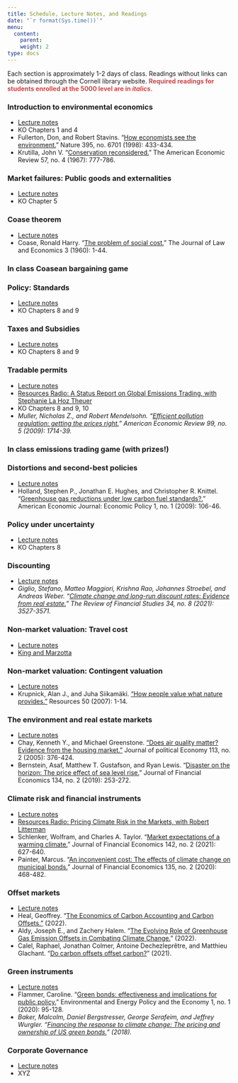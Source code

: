 ```yaml
---
title: Schedule, Lecture Notes, and Readings
date: "`r format(Sys.time())`"
menu:
  content:
    parent: 
    weight: 2
type: docs
---
```


Each section is approximately 1-2 days of class. Readings without links can be obtained through the Cornell library website. <span style="color:#CF4446">**Required readings for students enrolled at the 5000 level are in *italics*.** </span>

### Introduction to environmental economics

  - [Lecture notes](01-introduction)
  - KO Chapters 1 and 4
  - Fullerton, Don, and Robert Stavins. "[How economists see the environment.](https://www-nature-com.proxy.library.cornell.edu/articles/26606)" Nature 395, no. 6701 (1998): 433-434.
  - Krutilla, John V. "[Conservation reconsidered.](https://www.jstor.org/stable/pdf/1815368.pdf)" The American Economic Review 57, no. 4 (1967): 777-786.

### Market failures: Public goods and externalities

  - [Lecture notes](02-market-failures)
  - KO Chapter 5

### Coase theorem

  - [Lecture notes](03-coase)
  - Coase, Ronald Harry. "[The problem of social cost.](https://www-journals-uchicago-edu.proxy.library.cornell.edu/doi/10.1086/674872)" The Journal of Law and Economics 3 (1960): 1-44.
  
### In class Coasean bargaining game

### Policy: Standards

  - [Lecture notes](04-standards)
  - KO Chapters 8 and 9

### Taxes and Subsidies

  - [Lecture notes](05-taxes)
  - KO Chapters 8 and 9

### Tradable permits

  - [Lecture notes](06-permits)
  - [Resources Radio: A Status Report on Global Emissions Trading, with Stephanie La Hoz Theuer](https://www.resourcesmag.org/resources-radio/status-report-global-emissions-trading-stephanie-la-hoz-theuer/)
  - KO Chapters 8 and 9, 10
  - *Muller, Nicholas Z., and Robert Mendelsohn. "[Efficient pollution regulation: getting the prices right.](https://www-aeaweb-org.proxy.library.cornell.edu/articles?id=10.1257/aer.99.5.1714)" American Economic Review 99, no. 5 (2009): 1714-39.*
  
### In class emissions trading game (with prizes!)

### Distortions and second-best policies

  - [Lecture notes](07-second-best)
  - Holland, Stephen P., Jonathan E. Hughes, and Christopher R. Knittel. "[Greenhouse gas reductions under low carbon fuel standards?.](https://www.aeaweb.org/articles?id=10.1257/pol.1.1.106)" American Economic Journal: Economic Policy 1, no. 1 (2009): 106-46.

### Policy under uncertainty

  - [Lecture notes](08-uncertainty)
  - KO Chapters 8

### Discounting

  - [Lecture notes](09-discounting)
  - *Giglio, Stefano, Matteo Maggiori, Krishna Rao, Johannes Stroebel, and Andreas Weber. "[Climate change and long-run discount rates: Evidence from real estate.](https://academic-oup-com.proxy.library.cornell.edu/rfs/article/34/8/3527/6187965)" The Review of Financial Studies 34, no. 8 (2021): 3527-3571.*

<!-- ### R and the tidyverse, regression review -->

<!-- We will be using [RStudio Cloud](https://rstudio.cloud/) for computing. -->

<!--   - Mixtape: [properties of regression](https://mixtape.scunning.com/probability-and-regression.html), *[directed acyclical graphs](https://mixtape.scunning.com/dag.html), [potential outcomes causal model](https://mixtape.scunning.com/potential-outcomes.html)* -->


### Non-market valuation: Travel cost

  - [Lecture notes](10-travel-cost)
  - [King and Marzotta](http://www.ecosystemvaluation.org/travel_costs.htm)

### Non-market valuation: Contingent valuation

  - [Lecture notes](11-contingent-valuation)
  - Krupnick, Alan J., and Juha Siikamäki. ["How people value what nature provides."](https://media.rff.org/archive/files/sharepoint/WorkImages/Download/RFF-Resources-165_WhatNatureProvides.pdf) Resources 50 (2007): 1-14.
  
  
### The environment and real estate markets

  - [Lecture notes](12-hedonics)
  - Chay, Kenneth Y., and Michael Greenstone. ["Does air quality matter? Evidence from the housing market."](https://epic.uchicago.edu/wp-content/uploads/2019/08/427462.pdf) Journal of political Economy 113, no. 2 (2005): 376-424.
  - Bernstein, Asaf, Matthew T. Gustafson, and Ryan Lewis. "[Disaster on the horizon: The price effect of sea level rise.](https://discovery.ebsco.com/linkprocessor/plink?id=b2f8348a-8a0a-3b1b-8ea2-6714078cf5ed)" Journal of Financial Economics 134, no. 2 (2019): 253-272.


### Climate risk and financial instruments

  - [Lecture notes](13-climate-finance)
  - [Resources Radio: Pricing Climate Risk in the Markets, with Robert Litterman](https://www.resourcesmag.org/resources-radio/pricing-climate-risk-markets-robert-litterman/)
  - Schlenker, Wolfram, and Charles A. Taylor. "[Market expectations of a warming climate.](https://www.sciencedirect.com/science/article/am/pii/S0304405X21001495)" Journal of Financial Economics 142, no. 2 (2021): 627-640.
  - Painter, Marcus. "[An inconvenient cost: The effects of climate change on municipal bonds.](https://papers.ssrn.com/sol3/papers.cfm?abstract_id=3167379)" Journal of Financial Economics 135, no. 2 (2020): 468-482.
  
### Offset markets

  - [Lecture notes](14-offset-markets)
  - Heal, Geoffrey. "[The Economics of Carbon Accounting and Carbon Offsets."](https://www.nber.org/system/files/working_papers/w30649/w30649.pdf) (2022).
  - Aldy, Joseph E., and Zachery Halem. "[The Evolving Role of Greenhouse Gas Emission Offsets in Combating Climate Change.](https://media.rff.org/documents/WP_22-17.pdf)" (2022).
  - Calel, Raphael, Jonathan Colmer, Antoine Dechezleprêtre, and Matthieu Glachant. "[Do carbon offsets offset carbon?](https://papers.ssrn.com/sol3/papers.cfm?abstract_id=3950103)" (2021).

  
### Green instruments

  - [Lecture notes](15-green-instruments)
  - Flammer, Caroline. "[Green bonds: effectiveness and implications for public policy.](https://www-journals-uchicago-edu.proxy.library.cornell.edu/doi/10.1086/706794)" Environmental and Energy Policy and the Economy 1, no. 1 (2020): 95-128.
  - *Baker, Malcolm, Daniel Bergstresser, George Serafeim, and Jeffrey Wurgler. "[Financing the response to climate change: The pricing and ownership of US green bonds.](https://papers.ssrn.com/sol3/papers.cfm?abstract_id=3275327)" (2018).*

  
### Corporate Governance

  - [Lecture notes](16-corporate-governance)
  - XYZ


<!-- ### Climate change science -->

<!--   - Hsiang, Solomon, and Robert E. Kopp. "[An economist's guide to climate change science.](https://www.aeaweb.org/articles?id=10.1257%2Fjep.32.4.3)" Journal of Economic Perspectives 32, no. 4 (2018): 3-32. -->
<!--   - Good resource on doing climate-econ research: [ClimateEstimate.net](https://climateestimate.net/getting-started) -->

<!-- ### Climate change impacts: agriculture -->

<!--   - Mendelsohn, Robert, William D. Nordhaus, and Daigee Shaw. ["The impact of global warming on agriculture: a Ricardian analysis."](https://www.jstor.org/stable/pdf/2118029.pdf?casa_token=SgxWWSNDCrkAAAAA:KOQRexQyxDm-upRuB2klSFOhd73U4siWac5HdgYkXIBJbabt4kYXohFXIz0SkusR-F_w_sHb7gfEWYyurJpK0DqPqphPb1zstx2e1drXlUGwRRrC9Nc) American Economic Review (1994): 753-771. -->
<!--   - Deschênes, Olivier, and Michael Greenstone. "The economic impacts of climate change: evidence from agricultural output and random fluctuations in weather." American Economic Review 97, no. 1 (2007): 354-385. -->
<!--   - *Ortiz‐Bobea, Ariel. ["The role of nonfarm influences in Ricardian estimates of climate change impacts on US agriculture."](https://onlinelibrary.wiley.com/doi/pdf/10.1093/ajae/aaz047?casa_token=BiuedqaJzyEAAAAA:sAN63shhKgC1EzikS__FpU0duPuTy5HF6cNvrMJC9rqgeCngM9hDIv225lGSQpgyG_cYZyUKlf4Y-w) American Journal of Agricultural Economics 102, no. 3 (2020): 934-959.* -->

<!-- ### The integrated assessment of climate change -->

<!--   - Nordhaus, William D. "[Revisiting the social cost of carbon.](https://www.pnas.org/content/114/7/1518.full)" Proceedings of the National Academy of Sciences 114, no. 7 (2017): 1518-1523. -->
<!--   - webDICE: http://webdice.rdcep.org/ -->

  

<!-- ### Environmental finance intro: conservation finance, green bonds, green investing, ESG, offsets -->

<!--   - [Bloomberg: The ESG Mirage](https://www.bloomberg.com/graphics/2021-what-is-esg-investing-msci-ratings-focus-on-corporate-bottom-line/?ai=eyJpc1N1YnNjcmliZWQiOnRydWUsImFydGljbGVSZWFkIjpmYWxzZSwiYXJ0aWNsZUNvdW50IjowLCJ3YWxsSGVpZ2h0IjoxfQ==) -->
<!--   - [World Bank: What You Need to Know About Green Bonds](https://www.worldbank.org/en/news/feature/2021/12/08/what-you-need-to-know-about-ifc-s-green-bonds) -->
<!--   - [World Bank: What You Need to Know About Sustainable Development Bonds](https://www.worldbank.org/en/news/feature/2021/09/28/what-you-need-to-know-about-sustainable-development-bonds) -->
<!--   - Huwyler, Fabian, Jürg Käppeli, and John Tobin. "Conservation finance from niche to mainstream: The building of an institutional asset class." Credit Suisse Group AG and McKinsey Center for Business and Environment (2016). -->

<!--   - Heinkel, Robert, Alan Kraus, and Josef Zechner. "The effect of green investment on corporate behavior." Journal of Financial and Quantitative Analysis 36, no. 4 (2001): 431-449. -->

<!-- ### Environmental finance: public finance -->

<!--   - Jerch, Rhiannon, Matthew E. Kahn, and Gary C. Lin. Local Public Finance Dynamics and Hurricane Shocks. No. w28050. National Bureau of Economic Research, 2020. -->
<!--   - Deryugina, Tatyana. "The fiscal cost of hurricanes: Disaster aid versus social insurance." American Economic Journal: Economic Policy 9, no. 3 (2017): 168-98. -->
<!--   - Jha, Akshaya, Stephen A. Karolyi, and Nicholas Z. Muller. Polluting Public Funds: The Effect of Environmental Regulation on Municipal Bonds. No. w28210. National Bureau of Economic Research, 2020. -->
<!--   - Goldsmith-Pinkham, Paul S., Matthew Gustafson, Ryan Lewis, and Michael Schwert. "Sea level rise exposure and municipal bond yields." (2021). -->

<!-- ### Pollution and health -->

<!--   - Mixtape: [difference-in-differences](https://mixtape.scunning.com/ch8.html) -->
<!--   - Hollingsworth, Alex, and Ivan Rudik. "[The effect of leaded gasoline on elderly mortality: Evidence from regulatory exemptions.](https://osf.io/preprints/socarxiv/rdy6g/)" American Economic Journal: Economic Policy (2021). -->
<!--   - *Deryugina, Tatyana, Garth Heutel, Nolan H. Miller, David Molitor, and Julian Reif. "[The mortality and medical costs of air pollution: Evidence from changes in wind direction.](http://www.julianreif.com/research/reif.aer.2019.pollution.pdf)" American Economic Review 109, no. 12 (2019): 4178-4219.* -->